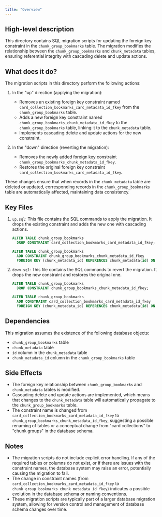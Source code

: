 ```yaml
---
title: "Overview"
---
```


## High-level description
This directory contains SQL migration scripts for updating the foreign key constraint in the `chunk_group_bookmarks` table. The migration modifies the relationship between the `chunk_group_bookmarks` and `chunk_metadata` tables, ensuring referential integrity with cascading delete and update actions.

## What does it do?
The migration scripts in this directory perform the following actions:

1. In the "up" direction (applying the migration):
   - Removes an existing foreign key constraint named `card_collection_bookmarks_card_metadata_id_fkey` from the `chunk_group_bookmarks` table.
   - Adds a new foreign key constraint named `chunk_group_bookmarks_chunk_metadata_id_fkey` to the `chunk_group_bookmarks` table, linking it to the `chunk_metadata` table.
   - Implements cascading delete and update actions for the new constraint.

2. In the "down" direction (reverting the migration):
   - Removes the newly added foreign key constraint `chunk_group_bookmarks_chunk_metadata_id_fkey`.
   - Restores the original foreign key constraint `card_collection_bookmarks_card_metadata_id_fkey`.

These changes ensure that when records in the `chunk_metadata` table are deleted or updated, corresponding records in the `chunk_group_bookmarks` table are automatically affected, maintaining data consistency.

## Key Files

1. `up.sql`: This file contains the SQL commands to apply the migration. It drops the existing constraint and adds the new one with cascading actions.

   ```sql
   ALTER TABLE chunk_group_bookmarks
     DROP CONSTRAINT card_collection_bookmarks_card_metadata_id_fkey;

   ALTER TABLE chunk_group_bookmarks
     ADD CONSTRAINT chunk_group_bookmarks_chunk_metadata_id_fkey
     FOREIGN KEY (chunk_metadata_id) REFERENCES chunk_metadata(id) ON DELETE CASCADE ON UPDATE CASCADE;
   ```

2. `down.sql`: This file contains the SQL commands to revert the migration. It drops the new constraint and restores the original one.

   ```sql
   ALTER TABLE chunk_group_bookmarks
     DROP CONSTRAINT chunk_group_bookmarks_chunk_metadata_id_fkey;

   ALTER TABLE chunk_group_bookmarks
     ADD CONSTRAINT card_collection_bookmarks_card_metadata_id_fkey
     FOREIGN KEY (chunk_metadata_id) REFERENCES chunk_metadata(id) ON DELETE CASCADE ON UPDATE CASCADE;
   ```

## Dependencies
This migration assumes the existence of the following database objects:
- `chunk_group_bookmarks` table
- `chunk_metadata` table
- `id` column in the `chunk_metadata` table
- `chunk_metadata_id` column in the `chunk_group_bookmarks` table

## Side Effects
- The foreign key relationship between `chunk_group_bookmarks` and `chunk_metadata` tables is modified.
- Cascading delete and update actions are implemented, which means that changes to the `chunk_metadata` table will automatically propagate to the `chunk_group_bookmarks` table.
- The constraint name is changed from `card_collection_bookmarks_card_metadata_id_fkey` to `chunk_group_bookmarks_chunk_metadata_id_fkey`, suggesting a possible renaming of tables or a conceptual change from "card collections" to "chunk groups" in the database schema.

## Notes
- The migration scripts do not include explicit error handling. If any of the required tables or columns do not exist, or if there are issues with the constraint names, the database system may raise an error, potentially causing the migration to fail.
- The change in constraint names (from `card_collection_bookmarks_card_metadata_id_fkey` to `chunk_group_bookmarks_chunk_metadata_id_fkey`) indicates a possible evolution in the database schema or naming conventions.
- These migration scripts are typically part of a larger database migration system, allowing for version control and management of database schema changes over time.